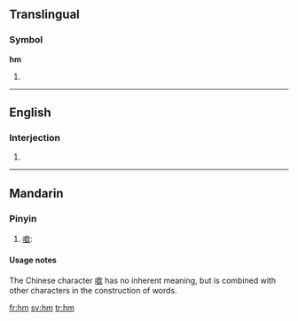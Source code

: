 {{see|HM|.hm}}
==Translingual==

===Symbol===
'''hm'''

# {{SI-unit-2|hecto|meter|metre|[[length]]}}

----

==English==

===Interjection===
{{en-intj}}

# {{alternative form of|[[hmm]]}}

----

==Mandarin==

===Pinyin===
{{cmn-alt-pinyin|hm|hm0|hm5}}

# [[噷]]:

====Usage notes====
The Chinese character [[噷]] has no inherent meaning, but is combined with other characters in the construction of words.

[[fr:hm]]
[[sv:hm]]
[[tr:hm]]